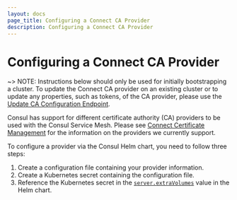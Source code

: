 ```yaml
---
layout: docs
page_title: Configuring a Connect CA Provider
description: Configuring a Connect CA Provider
---
```


# Configuring a Connect CA Provider

~> NOTE: Instructions below should only be used for initially bootstrapping a cluster.
To update the Connect CA provider on an existing cluster or to update any properties, such as tokens, of the CA provider,
please use the [Update CA Configuration Endpoint](/api/connect/ca#update-ca-configuration).

Consul has support for different certificate authority (CA) providers to be used with the Consul Service Mesh.
Please see [Connect Certificate Management](/docs/connect/ca) for the information on the providers
we currently support.

To configure a provider via the Consul Helm chart, you need to follow three steps:

1. Create a configuration file containing your provider information.
1. Create a Kubernetes secret containing the configuration file.
1. Reference the Kubernetes secret in the [`server.extraVolumes`](/docs/k8s/helm#v-server-extravolumes) value in the Helm chart.
